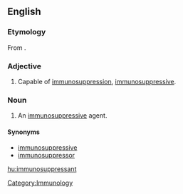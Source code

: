 ==English==

===Etymology===
From {{prefix|immuno|suppressant}}.

===Adjective===
{{en-adj}}

# {{pharmacology}} Capable of [[immunosuppression]], [[immunosuppressive]].

===Noun===
{{en-noun}}

# {{pharmacology}} An [[immunosuppressive]] agent.

====Synonyms====
*[[immunosuppressive]]
*[[immunosuppressor]]

[[Category:Immunology]]

[[hu:immunosuppressant]]